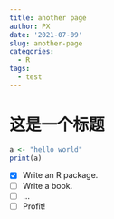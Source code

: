 ```yaml
---
title: another page
author: PX
date: '2021-07-09'
slug: another-page
categories:
  - R
tags:
  - test
---
```


# 这是一个标题



```r

a <- "hello world"
print(a)

```


- [x] Write an R package.
- [ ] Write a book.
- [ ] ...
- [ ] Profit!


